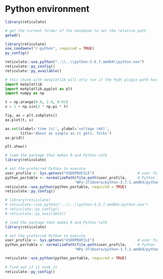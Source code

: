 # Python environment


```r
library(reticulate)
```

```r
# get the current folder of the notebook to set the relative path
getwd()
```

```r
library(reticulate)
use_condaenv("r-python", required = TRUE)
py_config()
```

```r
reticulate::use_python("..\\..\\python-3.6.7.amd64\\python.exe")
reticulate::py_config()
reticulate::py_available()
```

```python
# this chunk with matplotlib will only run if the PyQt plugin path has been specified
import matplotlib
import matplotlib.pyplot as plt
import numpy as np
```

```python
t = np.arange(0.0, 2.0, 0.01)
s = 1 + np.sin(2 * np.pi * t)

fig, ax = plt.subplots()
ax.plot(t, s)

ax.set(xlabel='time (s)', ylabel='voltage (mV)',
       title='About as simple as it gets, folks')
ax.grid()

plt.show()
```


```r
# load the package that makes R and Python talk
library(reticulate)

# set the preferred Python to execute
user_profile <- Sys.getenv("USERPROFILE")                    # user folder
python_portable <- normalizePath(file.path(user_profile,     # Python location
                                "WPy-3710zero/python-3.7.1.amd64/python.exe"))
reticulate::use_python(python_portable, required = TRUE)
reticulate::py_config()
```

```r
# library(reticulate)
# reticulate::use_python("..\\..\\python-3.6.7.amd64\\python.exe")
# reticulate::py_config()
# reticulate::py_available()
```

```r
# load the package that makes R and Python talk
library(reticulate)

# set the preferred Python to execute
user_profile <- Sys.getenv("USERPROFILE")                    # user folder
python_portable <- normalizePath(file.path(user_profile,     # Python location
                                "WPy-3710zero/python-3.7.1.amd64/python.exe"))

reticulate::use_python(python_portable, required = TRUE)
 
# find out if it took it
reticulate::py_config()
```
